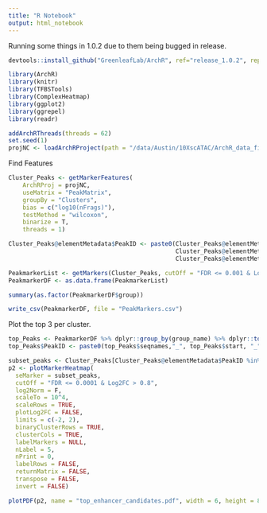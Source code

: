 ```yaml
---
title: "R Notebook"
output: html_notebook
---
```


Running some things in 1.0.2 due to them being bugged in release.
```r
devtools::install_github("GreenleafLab/ArchR", ref="release_1.0.2", repos = BiocManager::repositories())
```

```r
library(ArchR)
library(knitr)
library(TFBSTools)
library(ComplexHeatmap)
library(ggplot2)
library(ggrepel)
library(readr)

addArchRThreads(threads = 62) 
set.seed(1)
projNC <- loadArchRProject(path = "/data/Austin/10XscATAC/ArchR_data_final/")
```

Find Features
```r
Cluster_Peaks <- getMarkerFeatures(
    ArchRProj = projNC, 
    useMatrix = "PeakMatrix", 
    groupBy = "Clusters",
    bias = c("log10(nFrags)"),
    testMethod = "wilcoxon",
    binarize = T,
    threads = 1)

Cluster_Peaks@elementMetadata$PeakID <- paste0(Cluster_Peaks@elementMetadata$seqnames, "_",
                                               Cluster_Peaks@elementMetadata$start, "_",
                                               Cluster_Peaks@elementMetadata$end)

PeakmarkerList <- getMarkers(Cluster_Peaks, cutOff = "FDR <= 0.001 & Log2FC > 0.5")
PeakmarkerDF <- as.data.frame(PeakmarkerList)

summary(as.factor(PeakmarkerDF$group))

write_csv(PeakmarkerDF, file = "PeakMarkers.csv")
```

Plot the top 3 per cluster.
```r
top_Peaks <- PeakmarkerDF %>% dplyr::group_by(group_name) %>% dplyr::top_n(6, wt = Log2FC)
top_Peaks$PeakID <- paste0(top_Peaks$seqnames,"_", top_Peaks$start, "_", top_Peaks$end)

subset_peaks <- Cluster_Peaks[Cluster_Peaks@elementMetadata$PeakID %in% top_Peaks$PeakID]
p2 <- plotMarkerHeatmap(
  seMarker = subset_peaks,
  cutOff = "FDR <= 0.0001 & Log2FC > 0.8",
  log2Norm = F,
  scaleTo = 10^4,
  scaleRows = TRUE,
  plotLog2FC = FALSE,
  limits = c(-2, 2),
  binaryClusterRows = TRUE,
  clusterCols = TRUE,
  labelMarkers = NULL,
  nLabel = 5,
  nPrint = 0,
  labelRows = FALSE,
  returnMatrix = FALSE,
  transpose = FALSE,
  invert = FALSE)

plotPDF(p2, name = "top_enhancer_candidates.pdf", width = 6, height = 8)

```


